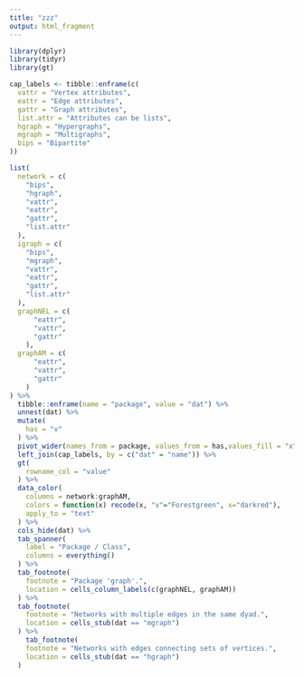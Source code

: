 ```yaml
---
title: "zzz"
output: html_fragment
---
```


```r
library(dplyr)
library(tidyr)
library(gt)
```

```r
cap_labels <- tibble::enframe(c(
  vattr = "Vertex attributes",
  eattr = "Edge attributes",
  gattr = "Graph attributes",
  list.attr = "Attributes can be lists",
  hgraph = "Hypergraphs",
  mgraph = "Multigraphs",
  bips = "Bipartite"
))

list(
  network = c(
    "bips",
    "hgraph",
    "vattr",
    "eattr", 
    "gattr",
    "list.attr"
  ),
  igraph = c(
    "bips",
    "mgraph",
    "vattr", 
    "eattr", 
    "gattr",
    "list.attr"
  ),
  graphNEL = c(
      "eattr",
      "vattr",
      "gattr"
    ),
  graphAM = c(
      "eattr",
      "vattr",
      "gattr"
    )
) %>%
  tibble::enframe(name = "package", value = "dat") %>%
  unnest(dat) %>%
  mutate(
    has = "v"
  ) %>%
  pivot_wider(names_from = package, values_from = has,values_fill = "x") %>%
  left_join(cap_labels, by = c("dat" = "name")) %>%
  gt(
    rowname_col = "value"
  ) %>%
  data_color(
    columns = network:graphAM,
    colors = function(x) recode(x, "v"="Forestgreen", x="darkred"),
    apply_to = "text"
  ) %>%
  cols_hide(dat) %>%
  tab_spanner(
    label = "Package / Class",
    columns = everything()
  ) %>%
  tab_footnote(
    footnote = "Package 'graph'.",
    location = cells_column_labels(c(graphNEL, graphAM))
  ) %>%
  tab_footnote(
    footnote = "Networks with multiple edges in the same dyad.",
    location = cells_stub(dat == "mgraph")
  ) %>%
    tab_footnote(
    footnote = "Networks with edges connecting sets of vertices.",
    location = cells_stub(dat == "hgraph")
  )
```
